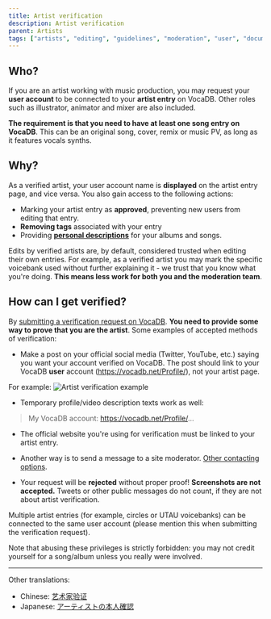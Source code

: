 ---
title: Artist verification
description: Artist verification
parent: Artists
tags: ["artists", "editing", "guidelines", "moderation", "user", "documentation", "vocadb"]
---

## Who?

If you are an artist working with music production, you may request your
**user account** to be connected to your **artist entry** on VocaDB.
Other roles such as illustrator, animator and mixer are also included.

**The requirement is that you need to have at least one song entry on
VocaDB**. This can be an original song, cover, remix or music PV, as long
as it features vocals synths.

## Why?

As a verified artist, your user account name is **displayed** on the
artist entry page, and vice versa. You also gain access to the following actions:
- Marking your artist entry as **approved**, preventing new users from editing that entry. 
- **Removing tags** associated with your entry 
- Providing **[personal descriptions](/docs/songs/song-entry-page#artists-personal-description)** for your albums and songs.

Edits by verified artists are, by default, considered trusted when
editing their own entries. For example, as a verified artist you may
mark the specific voicebank used without further explaining it - we
trust that you know what you're doing. **This means less work for both
you and the moderation team**.

## How can I get verified?

By [submitting a verification request on VocaDB](https://vocadb.net/User/RequestVerification).
**You need to provide some way to prove that you are the artist**.
Some examples of accepted methods of verification: 

- Make a post on your official social media (Twitter, YouTube, etc.) saying you want your account verified on VocaDB. The post should link to your VocaDB **user** account (https://vocadb.net/Profile/), not your artist page.

For example: ![Artist verification example](/images/verification.PNG "Artist verification example")

- Temporary profile/video description texts work as well:

> My VocaDB account: https://vocadb.net/Profile/...

- The official website you're using for verification must be linked to your artist entry. 

- Another way is to send a message to a site moderator. [Other contacting options](/docs/footer/contact).

- Your request will be **rejected** without proper proof! **Screenshots are not accepted.** Tweets or other public messages do not count, if they are not about artist verification.

Multiple artist entries (for example, circles or UTAU voicebanks) can be
connected to the same user account (please mention this when submitting
the verification request).

Note that abusing these privileges is strictly forbidden: you may not
credit yourself for a song/album unless you really were involved.

---

Other translations:

- Chinese: [艺术家验证](/docs/chinese/artist-verification-chinese)
- Japanese:
  [アーティストの本人確認](/docs/japanese/artist-verification-japanese)
